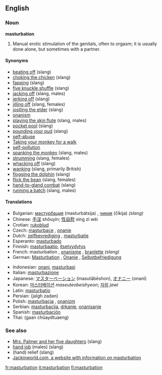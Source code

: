 ==English==
{{etystub}}
{{rfp}}

===Noun===
'''masturbation'''
{{wikipedia}}
{{WikiSaurus-link|masturbate}}

#Manual erotic stimulation of the genitals, often to orgasm; it is usually done alone, but sometimes with a partner.

====Synonyms====
*[[beating off]] (slang)
*[[choking the chicken]] (slang)
*[[fapping]] (slang)
*[[five knuckle shuffle]] (slang)
*[[jacking off]] (slang, males)
*[[jerking off]] (slang)
*[[jilling off]] (slang, females)
*[[jostling the elder]] (slang)
*[[onanism]]
*[[playing the skin flute]] (slang, males)
*[[pocket pool]] (slang)
*[[pounding your pud]] (slang)
*[[self-abuse]]
*[[Taking your monkey for a walk]]
*[[self-pollution]]
*[[spanking the monkey]] (slang, males)
*[[strumming]] (slang, females)
*[[whacking off]] (slang)
*[[wanking]] (slang, primarily British)
*[[flogging the dolphin]] (slang)
*[[flick the bean]] (slang, females)
*[[hand-to-gland combat]] (slang)
*[[running a batch]] (slang, males)

====Translations====
{{top}}
*Bulgarian: [[мастурбация]] (masturbátsija) {{f}}, [[чикия]] (čikija) {{f}} ''(slang)''
*Chinese: [[手淫]] shǒuyín; [[性自慰]] xìng zì wèi
*Crotian: [[rukoblud]] {{f}}
*Czech: [[masturbace]] {{f}}, [[onanie]] {{f}} 
*Dutch: [[zelfbevrediging]] {{f}}, [[masturbatie]] {{f}}
*Esperanto: [[masturbado]]
*Finnish: [[masturbaatio]], [[itsetyydytys]]
*French: masturbation {{f}}, [[onanisme]] {{m}}, [[branlette]] {{f}} ''(slang)''
*German: [[Masturbation]] {{f}}, [[Onanie]] {{f}}, [[Selbstbefriedigung]] {{f}}
{{mid}}
*Indonesian: [[onani]], [[masturbasi]]
*Italian: [[masturbazione]] {{f}}
*Japanese: [[マスターベーション]] (masutābēshon), [[オナニー]] (onanī)
*Korean: [[마스터베이션]] ''maseuteobeishyeon''; [[자위]] ''jawi''
*Latin: [[masturbatio]] {{f}}
*Persian: {{FAchar|[[جلق زدن]]}} (jalgh zadan)
*Polish: [[masturbacja]] {{f}}, [[onanizm]] {{m}}
*Serbian: [[masturbacija]], [[drkanje]], [[onanisanje]] {{f}}
*Spanish: [[masturbación]] {{f}}
*Thai: {{THchar|[[การช่วยตัวเอง]]}} (gaan chûaydtuaeng)
{{bottom}}

===See also===
* [[Mrs. Palmer and her five daughters]] (slang)
* [[hand job]] (males) (slang)
* (hand) relief (slang)
* [http://www.jackinworld.com/ Jackinworld.com, a website with information on masturbation]

[[fr:masturbation]]
[[it:masturbation]]
[[fi:masturbation]]